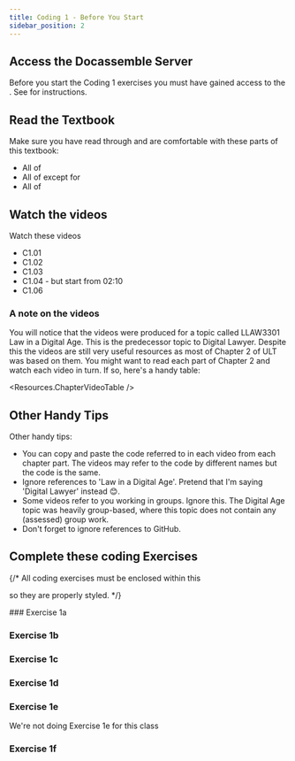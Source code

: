 ```yaml
---
title: Coding 1 - Before You Start
sidebar_position: 2
---
```



## Access the Docassemble Server
Before you start the Coding 1 exercises you must have gained access to
the <DisplayConstants data={dahref} />.  See <DisplayChapter chapter='chapter_01' />
for instructions.

## Read the Textbook
Make sure you have read through and are comfortable with these parts of this textbook:
* All of <DisplayChapter chapter='chapter_01' />
* All of <DisplayChapter chapter='chapter_02' /> except
for <DisplayChapter chapter='chapter_02' pinpoint='00-50' text='Hello World 5 - Introducing Jinja'/>
* All of <DisplayChapter chapter='chapter_03' /> 

## Watch the videos
Watch these videos
* C1.01
* C1.02
* C1.03
* C1.04 - but start from 02:10
* C1.06

### A note on the videos
You will notice that the videos were produced for a topic called LLAW3301 Law in a Digital Age. This is the predecessor topic to Digital Lawyer. Despite this the videos are still very useful resources as most of Chapter 2 of ULT was based on them. You might want to read each part of Chapter 2 and watch each video in turn.  If so, here's a handy table:

<Resources.ChapterVideoTable />

## Other Handy Tips
Other handy tips:
* You can copy and paste the code referred to in each video from each chapter part. The videos may refer to the code by different names but the code is the same.
* Ignore references to 'Law in a Digital Age'. Pretend that I'm saying 'Digital Lawyer' instead 😊.
* Some videos refer to you working in groups. Ignore this. The Digital Age topic was heavily group-based, where this topic does not contain any (assessed) group work.
* Don't forget to ignore references to GitHub.

## Complete these coding Exercises

{/* All coding exercises must be enclosed within this <div> so they are
properly styled. */}
<div id="codexInline">
### Exercise 1a
<DisplayInlineExercise video={Ex1a_c.video}><Ex1a /></DisplayInlineExercise>

### Exercise 1b
<DisplayInlineExercise video={Ex1b_c.video}><Ex1b /></DisplayInlineExercise>

### Exercise 1c
<DisplayInlineExercise video={Ex1c_c.video}><Ex1c /></DisplayInlineExercise>

### Exercise 1d
<DisplayInlineExercise video={Ex1d_c.video}><Ex1d /></DisplayInlineExercise>

### Exercise 1e
We're not doing Exercise 1e for this class

### Exercise 1f
<DisplayInlineExercise video={Ex1f_c.video}><Ex1f /></DisplayInlineExercise>

</div>